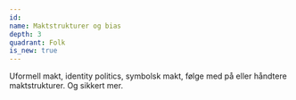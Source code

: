 ```yaml
---
id:
name: Maktstrukturer og bias
depth: 3
quadrant: Folk
is_new: true
---
```


Uformell makt, identity politics, symbolsk makt, følge med på eller håndtere maktstrukturer. Og sikkert mer.
